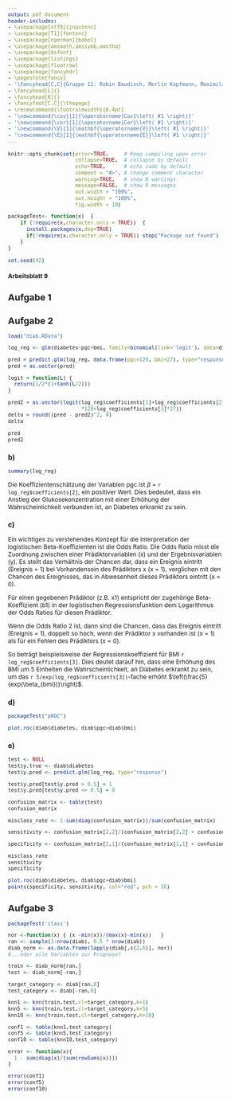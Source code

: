 ```yaml
---
output: pdf_document
header-includes: 
- \usepackage[utf8]{inputenc}
- \usepackage[T1]{fontenc}
- \usepackage[ngerman]{babel}
- \usepackage{amsmath,amssymb,amsthm}
- \usepackage{dsfont}
- \usepackage{listings}
- \usepackage{floatrow}
- \usepackage{fancyhdr}
- \pagestyle{fancy}
- '\fancyhead[C,C]{Gruppe 11: Robin Baudisch, Merlin Kopfmann, Maximilian Neudert}'
- \fancyhead[L]{}
- \fancyhead[R]{}
- \fancyfoot[C,C]{\thepage}
- \renewcommand{\footrulewidth}{0.4pt}
- '\newcommand{\cov}[1]{\operatorname{Cov}\left( #1 \right)}'
- '\newcommand{\cor}[1]{\operatorname{Cor}\left( #1 \right)}'
- '\newcommand{\V}[1]{\mathbf{\operatorname{V}}\left( #1 \right)}'
- '\newcommand{\E}[1]{\mathbf{\operatorname{E}}\left( #1 \right)}'
---
```


<style type="text/css">
body{
  font-size: 12px;
}
h1 {
  font-size: 18px;
}
h1 {
  font-size: 14px;
}
h1 {
  font-size: 12px;
}
</style>

```r
knitr::opts_chunk$set(error=TRUE,     # Keep compiling upon error
                      collapse=TRUE,  # collapse by default
                      echo=TRUE,      # echo code by default
                      comment = "#>", # change comment character
                      warning=TRUE,   # show R warnings
                      message=FALSE,  # show R messages
                      out.width = "100%",
                      out.height = "100%",
                      fig.width = 10)

packageTest<- function(x)  {
    if (!require(x,character.only = TRUE))  {
      install.packages(x,dep=TRUE)
      if(!require(x,character.only = TRUE)) stop("Package not found")
    }
}
```

<!---** Hochschule Darmstadt | Studiengang Data Science | Sommersemester 2019 **--->

```r
set.seed(42)
```

# Arbeitsblatt 9

## Aufgabe 1


## Aufgabe 2

```r
load("diab.RData")

log_reg <- glm(diabetes~pgc+bmi, family=binomial(link='logit'), data=diab)

pred = predict.glm(log_reg, data.frame(pgc=120, bmi=27), type="response")[1]
pred = as.vector(pred)

logit = function(L) {
  return(1/2*(1+tanh(L/2)))
}

pred2 = as.vector(logit(log_reg$coefficients[1]+log_reg$coefficients[2]
                        *120+log_reg$coefficients[3]*27))
delta = round((pred - pred2)^2, 4)
delta

pred
pred2
```

### b)
```r
summary(log_reg)
```

Die Koeffizientenschätzung der Variablen pgc ist $\beta$ = `r log_reg$coefficients[2]`, ein positiver Wert. Dies bedeutet, dass ein Anstieg der Glukosekonzentration mit einer Erhöhung der Wahrscheinlichkeit verbunden ist, an Diabetes erkrankt zu sein.

### c)
Ein wichtiges zu verstehendes Konzept für die Interpretation der logistischen Beta-Koeffizienten ist die Odds Ratio. Die Odds Ratio misst die Zuordnung zwischen einer Prädiktorvariablen (x) und der Ergebnisvariablen (y). Es stellt das Verhältnis der Chancen dar, dass ein Ereignis eintritt (Ereignis = 1) bei Vorhandensein des Prädiktors x (x = 1), verglichen mit den Chancen des Ereignisses, das in Abwesenheit dieses Prädiktors eintritt (x = 0).

Für einen gegebenen Prädiktor (z.B. x1) entspricht der zugehörige Beta-Koeffizient (b1) in der logistischen Regressionsfunktion dem Logarithmus der Odds Ratios für diesen Prädiktor.

Wenn die Odds Ratio 2 ist, dann sind die Chancen, dass das Ereignis eintritt (Ereignis = 1), doppelt so hoch, wenn der Prädiktor x vorhanden ist (x = 1) als für ein Fehlen des Prädiktors (x = 0).

So beträgt beispielsweise der Regressionskoeffizient für BMI `r log_reg$coefficients[3]`. Dies deutet darauf hin, dass eine Erhöhung des BMI um 5 Einheiten die Wahrscheinlichkeit, an Diabetes erkrankt zu sein, um das `r 5/exp(log_reg$coefficients[3])`-fache erhöht $\left(\frac{5}{exp(\beta_{bmi})}\right)$.


### d)
```r
packageTest("pROC")

plot.roc(diab$diabetes, diab$pgc+diab$bmi)
```

### e)

```r
test <- NULL
test$y.true <- diab$diabetes
test$y.pred <- predict.glm(log_reg, type="response")

test$y.pred[test$y.pred > 0.5] = 1
test$y.pred[test$y.pred <= 0.5] = 0

confusion_matrix <- table(test)
confusion_matrix

misclass_rate <- 1-sum(diag(confusion_matrix))/sum(confusion_matrix)

sensitivity <- confusion_matrix[2,2]/(confusion_matrix[2,2] + confusion_matrix[2,2])

specificity <- confusion_matrix[1,1]/(confusion_matrix[1,1] + confusion_matrix[1,2])

misclass_rate
sensitivity
specificity

plot.roc(diab$diabetes, diab$pgc+diab$bmi)
points(specificity, sensitivity, col="red", pch = 16)
```
## Aufgabe 3

```r
packageTest('class')

nor <-function(x) { (x -min(x))/(max(x)-min(x))   }
ran <- sample(1:nrow(diab), 0.5 * nrow(diab))
diab_norm <- as.data.frame(lapply(diab[,c(2,6)], nor))
#...oder alle Variablen zur Prognose?

train <- diab_norm[ran,]
test <- diab_norm[-ran,]

target_category <- diab[ran,8]
test_category <- diab[-ran,8]

knn1 <- knn(train,test,cl=target_category,k=1)
knn5 <- knn(train,test,cl=target_category,k=5)
knn10 <- knn(train,test,cl=target_category,k=10)

conf1 <- table(knn1,test_category)
conf5 <- table(knn5,test_category)
conf10 <- table(knn10,test_category)

error <- function(x){
  1 - sum(diag(x)/(sum(rowSums(x))))
}

error(conf1)
error(conf5)
error(conf10)
```